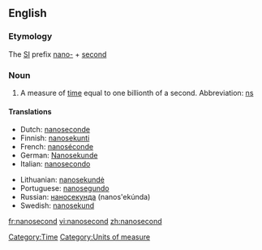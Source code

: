 ==English==
{{wikipedia|second}}

===Etymology===

The [[SI]] prefix [[nano-]] + [[second]]

===Noun===
{{en-noun}}

# A measure of [[time]] equal to one billionth of a second.  Abbreviation: [[ns]]

====Translations====
{{trans-top|measure of time}}
*Dutch: [[nanoseconde]]
*Finnish: [[nanosekunti]]
*French: [[nanoséconde]] {{f}}
*German: [[Nanosekunde]] {{f}}
*Italian: [[nanosecondo]] {{m}}
{{trans-mid}}
*Lithuanian: [[nanosekundė]] {{f}}
*Portuguese: [[nanosegundo]] {{m}}
*Russian: [[наносекунда]] (nanos'ekúnda) {{f}}
*Swedish: [[nanosekund]] {{c}}
{{trans-bottom}}

[[Category:Time]]
[[Category:Units of measure]]

[[fr:nanosecond]]
[[vi:nanosecond]]
[[zh:nanosecond]]